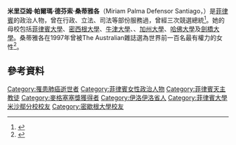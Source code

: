 {{Philippine name|Palma|Defensor|Santiago|ph=married}}
{{Infobox officeholder
|name         = 米里亞姆·德芬索·桑蒂雅各<br/>Miriam Defensor Santiago
|image        = Senator Miriam Defensor Santiago (cropped).jpg
|birth_name   = Miriam Palma Defensor 
|birth_date   = {{birth date|1945|6|15|df=yes}}
|birth_place  = [[菲律賓自由邦|菲律賓自由邦]][[伊洛伊洛市|伊洛伊洛市]]
|death_date   = {{death date and age|2016|9|29|1945|6|15|df=yes}}
|death_place  = [[菲律賓|菲律賓]][[達義市|達義市]]
|death_cause  = [[肺癌|肺癌]]
|party        = {{le|人民改革黨|People's Reform Party}}<!-- See http://www.comelec.gov.ph/?r=Elections/2004natloc/Results/04senalp for 2004 elex and http://www.comelec.gov.ph/?r=Results/2001/senate for 2001 elex. {{small|(1992–2004; 2009-present)}}<br>[[Pwersa_ng_Masang_Pilipino|Pwersa ng Masang Pilipino]] {{small|(2004–2009)}}<br>[[Nacionalista|Nacionalista]] {{small|(2009–2011)}} -->
|religion     = [[羅馬天主教|羅馬天主教]]
|website      = [https://web.archive.org/web/20080724192642/http://www.miriam.com.ph/ Official website]
}}

'''米里亞姆·帕爾瑪·德芬索·桑蒂雅各'''（Miriam Palma Defensor Santiago，{{bd|1945年|6月15日|2016年|9月29日}}）是[[菲律賓|菲律賓]]的政治人物，曾在行政、立法、司法等部份服務過，曾經三次競選總統<ref>{{Cite web |url=http://www.setn.com/News.aspx?NewsID=185757 |title=菲律賓總統落選人　「菲版鐵娘子」桑蒂雅各辭世 |access-date=2016-09-30 |archive-date=2016-09-30 |archive-url=https://web.archive.org/web/20160930162215/http://www.setn.com/News.aspx?NewsID=185757 |dead-url=no }}</ref>。她的母校包括[[菲律賓大學|菲律賓大學]]、[[密西根大學|密西根大學]]、[[牛津大學|牛津大學]]、{{le|Maryhill神學院|Maryhill School of Theology}}、[[加州大學|加州大學]]、[[哈佛大學|哈佛大學]]及[[劍橋大學|劍橋大學]]。桑蒂雅各在1997年曾被The Australian雜誌選為世界前一百名最有權力的女性<ref name="ReferenceA">{{cite web|url=https://www.senate.gov.ph/senators/sen_bio/santiago_bio.asp|title=Senator Miriam Defensor Santiago - Senate of the Philippines|publisher=|deadurl=yes|archiveurl=https://web.archive.org/web/20140723055856/http://www.senate.gov.ph/senators/sen_bio/santiago_bio.asp|archivedate=2014-07-23}}</ref>。

==參考資料==
{{reflist}}
{{菲律賓小作品}}

{{DEFAULTSORT:Santiago, Miriam Defensor}}
[[Category:罹患肺癌逝世者|Category:罹患肺癌逝世者]]
[[Category:菲律賓女性政治人物|Category:菲律賓女性政治人物]]
[[Category:菲律賓天主教徒|Category:菲律賓天主教徒]]
[[Category:麥格塞塞獎獲得者|Category:麥格塞塞獎獲得者]]
[[Category:伊洛伊洛省人|Category:伊洛伊洛省人]]
[[Category:菲律賓大學米沙鄢分校校友|Category:菲律賓大學米沙鄢分校校友]]
[[Category:密歇根大學校友|Category:密歇根大學校友]]
